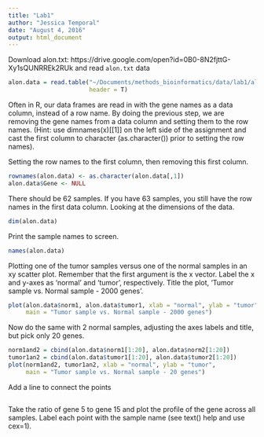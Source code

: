 ```yaml
---
title: "Lab1"
author: "Jessica Temporal"
date: "August 4, 2016"
output: html_document
---
```


Download alon.txt:
https://drive.google.com/open?id=0B0-8N2fjttG-Xy1sQUNRREk2RUk
and read `alon.txt` data
```r
alon.data = read.table("~/Documents/methods_bioinformatics/data/lab1/alon.txt",
                       header = T)
```

Often in R, our data frames are read in with the gene names as a data column,
instead of a row name.  By doing the previous step, we are removing the gene
names from a data column and setting them to the row names. (Hint: use
dimnames(x)[[1]] on the left side of the assignment and cast the first column to
character (as.character()) prior to setting the row names).

Setting the row names to the first column, then removing this first column.
```r
rownames(alon.data) <- as.character(alon.data[,1])
alon.data$Gene <- NULL
```

There should be 62 samples. If you have 63 samples, you still have the row names
in the first data column. Looking at the dimensions of the data.
```r
dim(alon.data)
```

Print the sample names to screen.
```r
names(alon.data)
```

Plotting one of the tumor samples versus one of the normal samples in an xy
scatter plot.
Remember that the first argument is the x vector.
Label the x and y-axes as 'normal' and 'tumor', respectively.
Title the plot, 'Tumor sample vs. Normal sample - 2000 genes'.
```r
plot(alon.data$norm1, alon.data$tumor1, xlab = "normal", ylab = "tumor",
     main = "Tumor sample vs. Normal sample - 2000 genes")
```

Now do the same with 2 normal samples, adjusting the axes labels and title, but
pick only 20 genes.
```r
norm1and2 = cbind(alon.data$norm1[1:20], alon.data$norm2[1:20])
tumor1an2 = cbind(alon.data$tumor1[1:20], alon.data$tumor2[1:20])
plot(norm1and2, tumor1an2, xlab = "normal", ylab = "tumor",
     main = "Tumor sample vs. Normal sample - 20 genes")
```

Add a line to connect the points
```r

```

Take the ratio of gene 5 to gene 15 and plot the profile of the gene across all
samples. Label each point with the sample name (see text() help and use cex=1).
```r

```

